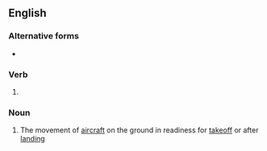 ==English==

===Alternative forms===
* {{l|en|taxying}}

===Verb===
{{head|en|verb form}}

# {{present participle of|taxi|lang=en|nocat=1}}

===Noun===
{{wikipedia}}
{{en-noun|~}}

# {{lb|en|aviation}} The movement of [[aircraft]] on the ground in readiness for [[takeoff]] or after [[landing]]